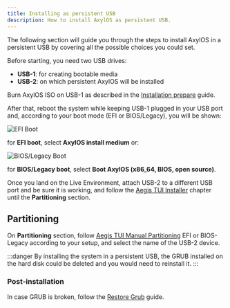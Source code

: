 ```yaml
---
title: Installing as persistent USB
description: How to install AxylOS as persistent USB.
---
```


The following section will guide you through the steps to install AxylOS in a persistent USB by covering all the possible choices you could set.

Before starting, you need two USB drives:
* **USB-1**: for creating bootable media
* **USB-2**: on which persistent AxylOS will be installed

Burn AxylOS ISO on USB-1 as described in the [Installation prepare](/en/installation/prepare-install/) guide.

After that, reboot the system while keeping USB-1 plugged in your USB port and, according to your boot mode (EFI or BIOS/Legacy), you will be shown:

![EFI Boot](@assets/images/efi-boot.png)

for **EFI boot**, select **AxylOS install medium** or:

![BIOS/Legacy Boot](@assets/images/bios-boot.png)

for **BIOS/Legacy boot**, select **Boot AxylOS (x86_64, BIOS, open source)**.

Once you land on the Live Environment, attach USB-2 to a different USB port and be sure it is working, and follow the [Aegis TUI Installer](/en/installation/aegis-tui/) chapter until the **Partitioning** section.

## Partitioning

On **Partitioning** section, follow [Aegis TUI Manual Partitioning](/en/installation/install-dual-boot/#partitioning) EFI or BIOS-Legacy according to your setup, and select the name of the USB-2 device.

:::danger
By installing the system in a persistent USB, the GRUB installed on the hard disk could be deleted and you would need to reinstall it.
:::

### Post-installation

In case GRUB is broken, follow the [Restore Grub](/en/support/troubleshooting/#restore-grub) guide.

<ImageComponent />
